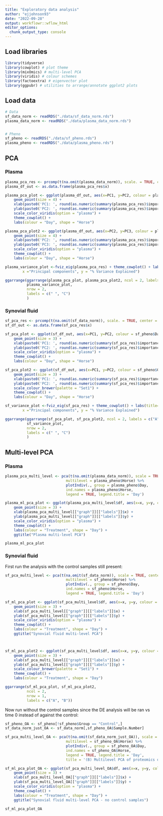 ```yaml
---
title: "Exploratory data analysis"
author: "ejjohnson93"
date: "2022-09-28"
output: workflowr::wflow_html
editor_options:
  chunk_output_type: console
---
```


## Load libraries

```r

library(tidyverse)
library(cowplot) # plot theme
library(mixOmics) # multi-level PCA
library(viridis) # colour schemes
library(factoextra) # eigenvector plot
library(ggpubr) # utilities to arrange/annotate ggplot2 plots

```


## Load data

```r

# Data
sf_data_norm <- readRDS("./data/sf_data_norm.rds")
plasma_data_norm <- readRDS("./data/plasma_data_norm.rds")


# Pheno
sf_pheno <- readRDS("./data/sf_pheno.rds")
plasma_pheno <- readRDS("./data/plasma_pheno.rds")

```


## PCA

### Plasma

```r

plasma_pca_res <- prcomp(t(na.omit(plasma_data_norm)), scale. = TRUE, center = TRUE)
plasma_df_out <- as.data.frame(plasma_pca_res$x)


```


```r

plasma_pca_plot <- ggplot(plasma_df_out, aes(x=PC1, y=PC2, colour = plasma_pheno$Day, shape=factor(plasma_pheno$Horse))) + 
    geom_point(size = 4) + 
    xlab(paste0('PC1: ', round(as.numeric(summary(plasma_pca_res)$importance[2,1]*100)), '% expl.var')) + 
    ylab(paste0('PC2: ', round(as.numeric(summary(plasma_pca_res)$importance[2,2]*100)), '% expl.var')) + 
    scale_color_viridis(option = "plasma") +
    theme_cowplot() + 
    labs(colour = "Day", shape = "Horse")

```

```r

plasma_pca_plot2 <- ggplot(plasma_df_out, aes(x=PC2, y=PC3, colour = plasma_pheno$Day, shape=factor(plasma_pheno$Horse))) + 
    geom_point(size = 4) + 
    xlab(paste0('PC2: ', round(as.numeric(summary(plasma_pca_res)$importance[2,2]*100)), '% expl.var')) + 
    ylab(paste0('PC3: ', round(as.numeric(summary(plasma_pca_res)$importance[2,3]*100)), '% expl.var')) + 
    scale_color_viridis(option = "plasma") +
    theme_cowplot() + 
    labs(colour = "Day", shape = "Horse")

```

```r

plasma_variance_plot <-fviz_eig(plasma_pca_res) + theme_cowplot() + labs(title="",
        x ="Principal components", y = "% Variance Explained")

```



```r

ggarrange(ggarrange(plasma_pca_plot, plasma_pca_plot2, ncol = 2, labels = c("A", "B")), 
          plasma_variance_plot,                                                 
          nrow = 2, 
          labels = c(" ", "C")                                       
          ) 

```


### Synovial fluid 

```r

sf_pca_res <- prcomp(t(na.omit(sf_data_norm)), scale. = TRUE, center = TRUE)
sf_df_out <- as.data.frame(sf_pca_res$x)

```

```r

sf_pca_plot <- ggplot(sf_df_out, aes(x=PC1, y=PC2, colour = sf_pheno$Day, shape=factor(sf_pheno$Horse))) + 
    geom_point(size = 3) + 
    xlab(paste0('PC1: ', round(as.numeric(summary(sf_pca_res)$importance[2,1]*100)), '% expl.var')) + 
    ylab(paste0('PC2: ', round(as.numeric(summary(sf_pca_res)$importance[2,2]*100)), '% expl.var')) + 
    scale_color_viridis(option = "plasma") +
    theme_cowplot() + 
    labs(colour = "Day", shape = "Horse")


```

```r

sf_pca_plot2 <- ggplot(sf_df_out, aes(x=PC1, y=PC2, colour = sf_pheno$Group, shape=factor(sf_pheno$Horse))) + 
    geom_point(size = 3) + 
    xlab(paste0('PC1: ', round(as.numeric(summary(sf_pca_res)$importance[2,1]*100)), '% expl.var')) + 
    ylab(paste0('PC2: ', round(as.numeric(summary(sf_pca_res)$importance[2,2]*100)), '% expl.var')) + 
    scale_colour_brewer(palette = "Set1") +
    theme_cowplot() + 
    labs(colour = "Day", shape = "Horse")


```

```r

sf_variance_plot <-fviz_eig(sf_pca_res) + theme_cowplot() + labs(title="",
        x ="Principal components", y = "% Variance Explained")

```



```r

ggarrange(ggarrange(sf_pca_plot, sf_pca_plot2, ncol = 2, labels = c("A", "B")), 
          sf_variance_plot,                                                 
          nrow = 2, 
          labels = c(" ", "C")                                       
          ) 

```



## Multi-level PCA

### Plasma

```r

plasma_pca_multi_level <- pca(t(na.omit(plasma_data_norm)), scale = TRUE, center = TRUE, ncomp = 10,
                            multilevel = plasma_pheno$Horse) %>%
                            plotIndiv(., group = plasma_pheno$Day, 
                            ind.names = plasma_pheno$Horse,
                            legend = TRUE, legend.title = 'Day') 

```

```r

plasma_ml_pca_plot <- ggplot(plasma_pca_multi_level$df, aes(x=x, y=y, colour = plasma_pheno$Day)) + 
    geom_point(size = 3) + 
    xlab(plasma_pca_multi_level[["graph"]][["labels"]]$x) + 
    ylab(plasma_pca_multi_level[["graph"]][["labels"]]$y) + 
    scale_color_viridis(option = "plasma") +
    theme_cowplot() + 
    labs(colour = "Treatment", shape = "Day") + 
    ggtitle("Plasma multi-level PCA")


```

```r

plasma_ml_pca_plot

```


### Synovial fluid 

First run the analysis with the control samples still present: 

```r

sf_pca_multi_level <- pca(t(na.omit(sf_data_norm)), scale = TRUE, center = TRUE, ncomp = 10,
                            multilevel = sf_pheno$Horse) %>%
                            plotIndiv(., group = sf_pheno$Day, 
                            ind.names = sf_pheno$Horse,
                            legend = TRUE, legend.title = 'Day') 

```

```r

sf_ml_pca_plot <- ggplot(sf_pca_multi_level$df, aes(x=x, y=y, colour = sf_pheno$Day)) + 
    geom_point(size = 3) + 
    xlab(sf_pca_multi_level[["graph"]][["labels"]]$x) + 
    ylab(sf_pca_multi_level[["graph"]][["labels"]]$y) + 
    scale_color_viridis(option = "plasma") +
    theme_cowplot() + 
    labs(colour = "Treatment", shape = "Day") + 
    ggtitle("Synovial fluid multi-level PCA")



sf_ml_pca_plot2 <- ggplot(sf_pca_multi_level$df, aes(x=x, y=y, colour = sf_pheno$Group)) + 
    geom_point(size = 3) + 
    xlab(sf_pca_multi_level[["graph"]][["labels"]]$x) + 
    ylab(sf_pca_multi_level[["graph"]][["labels"]]$y) + 
    scale_colour_brewer(palette = "Set1") +
    theme_cowplot() + 
    labs(colour = "Treatment", shape = "Day") 


```

```r

ggarrange(sf_ml_pca_plot, sf_ml_pca_plot2,
          ncol = 2,
          nrow = 1, 
          labels = c("A", "B")) 

```


Now run without the control samples since the DE analysis will be ran vs time 0 instead of against the control:

```r

sf_pheno_OA <- sf_pheno[!sf_pheno$Group == "Control",]
sf_data_norm_just_OA <- sf_data_norm[,sf_pheno_OA$Sample.Number]

```


```r

sf_pca_multi_level_OA <- pca(t(na.omit(sf_data_norm_just_OA)), scale = TRUE, center = TRUE, ncomp = 10,
                            multilevel = sf_pheno_OA$Horse) %>%
                            plotIndiv(., group = sf_pheno_OA$Day, 
                            ind.names = sf_pheno_OA$Horse,
                            legend = TRUE, legend.title = 'Day',
                            title = '(B) Multilevel PCA of proteomics data') 

```

```r

sf_ml_pca_plot_OA <- ggplot(sf_pca_multi_level_OA$df, aes(x=x, y=y, colour = sf_pheno_OA$Day)) + 
    geom_point(size = 3) + 
    xlab(sf_pca_multi_level_OA[["graph"]][["labels"]]$x) + 
    ylab(sf_pca_multi_level_OA[["graph"]][["labels"]]$y) + 
    scale_color_viridis(option = "plasma") +
    theme_cowplot() + 
    labs(colour = "Treatment", shape = "Day") + 
    ggtitle("Synovial fluid multi-level PCA - no control samples")

```

```r

sf_ml_pca_plot_OA

```


